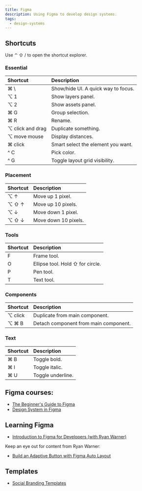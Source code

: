 ```yaml
---
title: Figma
description: Using Figma to develop design systems.
tags:
  - design-systems
---
```


## Shortcuts

Use ⌃ ⇧ / to open the shortcut explorer.

### Essential

| Shortcut         | Description                         |
| :--------------- | :---------------------------------- |
| ⌘ \              | Show/hide UI. A quick way to focus. |
| ⌥ 1              | Show layers panel.                  |
| ⌥ 2              | Show assets panel.                  |
| ⌘ G              | Group selection.                    |
| ⌘ R              | Rename.                             |
| ⌥ click and drag | Duplicate something.                |
| ⌥ move mouse     | Display distances.                  |
| ⌘ click          | Smart select the element you want.  |
| ^ C              | Pick color.                         |
| ^ G              | Toggle layout grid visibility.      |

### Placement

| Shortcut | Description          |
| :------- | :------------------- |
| ⌥ ↑      | Move up 1 pixel.     |
| ⌥ ⇧ ↑    | Move up 10 pixels.   |
| ⌥ ↓      | Move down 1 pixel.   |
| ⌥ ⇧ ↓    | Move down 10 pixels. |

### Tools

| Shortcut | Description                      |
| :------- | :------------------------------- |
| F        | Frame tool.                      |
| O        | Ellipse tool. Hold ⇧ for circle. |
| P        | Pen tool.                        |
| T        | Text tool.                       |

### Components

| Shortcut | Description                           |
| :------- | :------------------------------------ |
| ⌥ click  | Duplicate from main component.        |
| ⌥ ⌘ B    | Detach component from main component. |

### Text

| Shortcut | Description       |
| :------- | :---------------- |
| ⌘ B      | Toggle bold.      |
| ⌘ I      | Toggle italic.    |
| ⌘ U      | Toggle underline. |

## Figma courses:

- [The Beginner's Guide to Figma](https://egghead.io/courses/the-beginner-s-guide-to-figma)
- [Design System in Figma](https://designcode.io/figma)

## Learning Figma

- [Introduction to Figma for Developers (with Ryan Warner)](https://www.youtube.com/watch?v=cvJNN4vWHjk&)

Keep an eye out for content from Ryan Warner:

- [Build an Adaptive Button with Figma Auto Layout](https://egghead.io/lessons/figma-build-an-adaptive-button-with-figma-auto-layout)

## Templates

- [Social Branding Templates](https://www.youtube.com/watch?time_continue=34&v=k9WbGAMbDRE)
